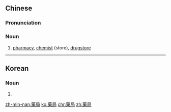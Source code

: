 {{also|薬局|药局}}
==Chinese==
{{zh-forms|s=药局}}

===Pronunciation===
{{zh-pron
|m=yàojú
|c=joek6 guk6
|mn=io̍h-kio̍k |mna=Taiwanese-Alternation8to3Word.ogg
|cat=n
}}

===Noun===
{{zh-noun}}

# {{lb|zh|chiefly|Taiwan}} [[pharmacy]], [[chemist]] (store), [[drugstore]]

{{zh-cat|Medicine}}

----

==Korean==
{{ko-hanjatab}}

===Noun===
{{ko-noun|hj|hangeul=약국}}

# {{hanja form of|약국|[[pharmacy]], [[drugstore]]}}

[[zh-min-nan:藥局]]
[[ko:藥局]]
[[chr:藥局]]
[[zh:藥局]]